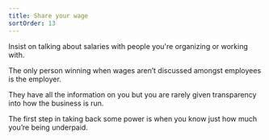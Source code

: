 ```yaml
---
title: Share your wage
sortOrder: 13
---
```


Insist on talking about salaries with people you're organizing or working with.

The only person winning when wages aren’t discussed amongst employees is the employer.

They have all the information on you but you are rarely given transparency into how the
business is run.

The first step in taking back some power is when you know just how much you’re being
underpaid.